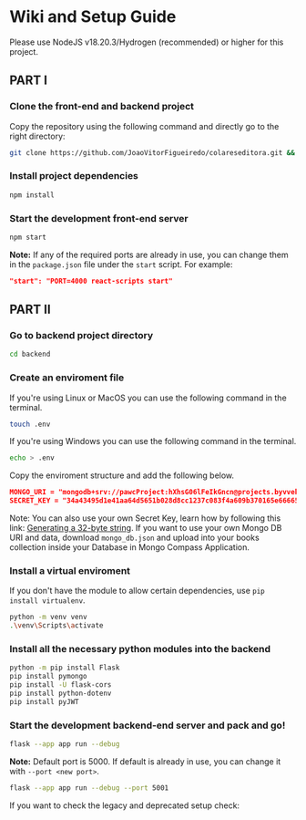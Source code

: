 
# Wiki and Setup Guide

<Callout type="info">
  Please use NodeJS v18.20.3/Hydrogen (recommended) or higher for this project.
</Callout>

## PART I

<Steps>

### Clone the front-end and backend project
 
Copy the repository using the following command and directly go to the right directory:

```bash copy
git clone https://github.com/JoaoVitorFigueiredo/colareseditora.git && cd colareseditora
```
 
### Install project dependencies
 
```bash copy
npm install
```

### Start the development front-end server

```bash copy
npm start
```

**Note:** If any of the required ports are already in use, you can change them in the `package.json` file under the `start` script. For example:
```json copy
"start": "PORT=4000 react-scripts start"
```

</Steps>

## PART II

<Steps>

### Go to backend project directory
 
```bash copy
cd backend
```

### Create an enviroment file

If you're using Linux or MacOS you can use the following command in the terminal.
 
```bash copy
touch .env
```

If you're using Windows you can use the following command in the terminal.
 
```bash copy
echo > .env
```

Copy the enviroment structure and add the following below.

```json copy
MONGO_URI = "mongodb+srv://pawcProject:hXhsG06lFeIkGncn@projects.byvvekw.mongodb.net/"
SECRET_KEY = "34a43495d1e41aa64d5651b028d8cc1237c083f4a609b370165e66665f87d35a"
```

Note: You can also use your own Secret Key, learn how by following this link: [Generating a 32-byte string](/authentication#token-required-barrier).
If you want to use your own Mongo DB URI and data, download `mongo_db.json` and upload into your books collection inside your Database in Mongo Compass Application.

 
### Install a virtual enviroment

If you don't have the module to allow certain dependencies, use `pip install virtualenv`.
 
```bash copy
python -m venv venv 
.\venv\Scripts\activate
```

### Install all the necessary python modules into the backend

```bash copy
python -m pip install Flask
pip install pymongo
pip install -U flask-cors
pip install python-dotenv
pip install pyJWT
```

### Start the development backend-end server and pack and go!

```bash copy
flask --app app run --debug
```

**Note:** Default port is 5000. If default is already in use, you can change it with `--port <new port>`.
```bash copy
flask --app app run --debug --port 5001
```

</Steps>

If you want to check the legacy and deprecated setup check:

<Card title="Version V1" href="/setup-legacy" />